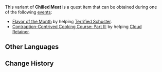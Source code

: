 {{About|the quest item|the food ingredient|Chilled Meat}}
{{Item Infobox
|id           = 100758
|image        = Item Chilled Meat.png
|type         = Quest Items
|description  = '''Flavor of the Month:''' High-quality Chilled Meat from Dragonspine. It has a unique flavor.
'''Contraption-Contrived Cooking Course: Part III:''' Chilled Meat that appears to be of high quality. It should make for some good cooking indeed.
|source1      = Obtained during the event quest [[Flavor of the Month]]
|source2      = Obtained during the event quest [[Contraption-Contrived Cooking Course: Part III]]
}}
This variant of '''Chilled Meat''' is a quest item that can be obtained during  one of the following [[event]]s:
*[[Flavor of the Month]] by helping [[Terrified Schuster]].
*[[Contraption-Contrived Cooking Course: Part III]] by helping [[Cloud Retainer]].

==Other Languages==
{{Other Languages
|default_hidden = 1
|en      = High-Quality Chilled Meat
|zhs     = 优质「冷鲜肉」
|zhs_rm  = Yōuzhì "Lěngxiānròu"
|zht     = 優質「冷鮮肉」
|zht_rm  = Yōuzhí "Lěngxiānròu"
|ja      = 良質な「冷製鮮肉」
|ja_rm   = Ryoushitsu-na "Reisei Senniku"
|ko      = 양질의 「냉동 생고기」
|ko_rm   = Yangjil-ui "Naengdong Saenggogi"
|es      = Carne congelada de excelente calidad
|fr      = Viande congelée de qualité
|ru      = Отменное цельномороженое мясо
|th      = Chilled Meat คุณภาพดี
|th_rm   = 
|vi      = Thịt Tươi Lạnh Hảo Hạng
|de      = Hochwertiges kaltes Gourmetfleisch
|id      = Chilled Meat Berkualitas Tinggi
|pt      = Carne Fresca Fria Excelente
}}

==Change History==
{{Change History|1.4}}